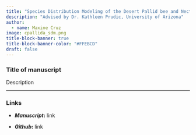 ```yaml
---
title: "Species Distribution Modeling of the Desert Pallid bee and Nectar Plants"
description: "Advised by Dr. Kathleen Prudic, University of Arizona"
author:
  - name: Maxine Cruz
image: cpallida_sdm.png
title-block-banner: true
title-block-banner-color: "#FFEBCD"
draft: false
---
```


### Title of manuscript

Description

------------------------------------------------------------------------

### Links

-   ***Manuscript*****:** link

-   ***Github*****:** link
